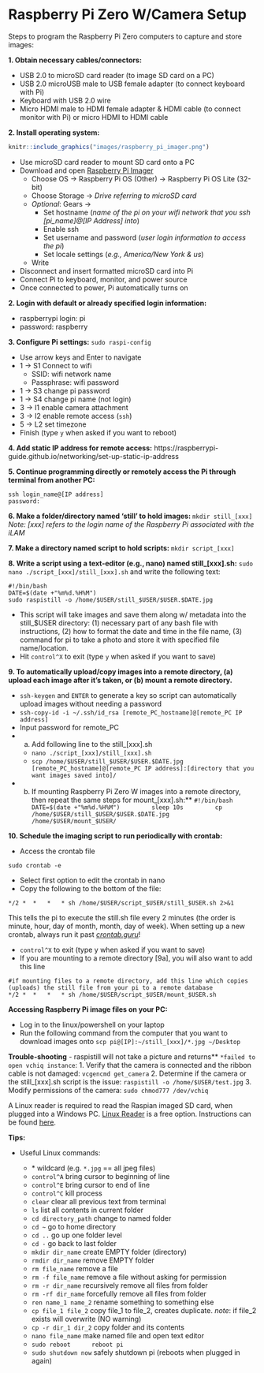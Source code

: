 # Raspberry Pi Zero W/Camera Setup
  Steps to program the Raspberry Pi Zero computers to capture and store images:  

**1. Obtain necessary cables/connectors:**

  - USB 2.0 to microSD card reader (to image SD card on a PC)
  - USB 2.0 microUSB male to USB female adapter (to connect keyboard with Pi)
  - Keyboard with USB 2.0 wire
  - Micro HDMI male to HDMI female adapter & HDMI cable (to connect monitor with Pi) or micro HDMI to HDMI cable
  
  
**2. Install operating system:**

```r
knitr::include_graphics("images/raspberry_pi_imager.png")
```


  - Use microSD card reader to mount SD card onto a PC
  - Download and open [Raspberry Pi Imager](https://www.raspberrypi.com/software/)
    - Choose OS → Raspberry Pi OS (Other) → Raspberry Pi OS Lite (32-bit)
    - Choose Storage  → *Drive referring to microSD card*
    - *Optional*: Gears →
      - Set hostname (*name of the pi on your wifi network that you ssh [pi_name]@[IP Address] into*)
      - Enable ssh
      - Set username and password (*user login information to access the pi*)
      - Set locale settings (*e.g., America/New York & us*)
    - Write
  - Disconnect and insert formatted microSD card into Pi
  - Connect Pi to keyboard, monitor, and power source
  - Once connected to power, Pi automatically turns on

**2. Login with default or already specified login information:**

  - raspberrypi login: pi
  - password: raspberry   

**3. Configure Pi settings:** ```sudo raspi-config```

  - Use arrow keys and Enter to navigate
  - 1 → S1  Connect to wifi  
    - SSID: wifi network name
    - Passphrase: wifi password
  - 1 → S3  change pi password
  - 1 → S4  change pi name (not login)
  - 3 → I1  enable camera attachment
  - 3 → I2  enable remote access (```ssh```)
  - 5 → L2  set timezone
  - Finish (type ```y``` when asked if you want to reboot)

**4. Add static IP address for remote access:**
  https://raspberrypi-guide.github.io/networking/set-up-static-ip-address

**5. Continue programming directly or remotely access the Pi through terminal from another PC:**

```
ssh login_name@[IP address]
password:
```
  
**6. Make a folder/directory named 'still' to hold images: **
```mkdir still_[xxx]```
*Note: [xxx] refers to the login name of the Raspberry Pi associated with the iLAM*

**7. Make a directory named script to hold scripts: **
```mkdir script_[xxx]``` 
  
**8. Write a script using a text-editor (e.g., nano) named still_[xxx].sh:**
  ```sudo nano ./script_[xxx]/still_[xxx].sh``` and write the following text:
  
```
#!/bin/bash
DATE=$(date +"%m%d.%H%M")
sudo raspistill -o /home/$USER/still_$USER/$USER.$DATE.jpg
```
 - This script will take images and save them along w/ metadata into the still_$USER directory: (1) necessary part of any bash file with instructions, (2) how to format the date and time in the file name, (3) command for pi to take a photo and store it with specified file name/location. 
  - Hit ```control^X``` to exit (type ```y``` when asked if you want to save)

**9. To automatically upload/copy images into a remote directory, (a) upload each image after it's taken, or (b) mount a remote directory.**

  - ```ssh-keygen``` and ```ENTER``` to generate a key so script can automatically upload images without needing a password
  - ```ssh-copy-id -i ~/.ssh/id_rsa [remote_PC_hostname]@[remote_PC IP address]```
  - Input password for remote_PC
  - a. Add following line to the still_[xxx].sh
    - ```nano ./script_[xxx]/still_[xxx].sh```
    - ```scp /home/$USER/still_$USER/$USER.$DATE.jpg [remote_PC_hostname]@[remote_PC IP address]:[directory that you want images saved into]/```

  - b. If mounting Raspberry Pi Zero W images into a remote directory, then repeat the same steps for mount_[xxx].sh:**
        ```
        #!/bin/bash
        DATE=$(date +"%m%d.%H%M")
        sleep 10s
        cp /home/$USER/still_$USER/$USER.$DATE.jpg /home/$USER/mount_$USER/
        ```
        
**10. Schedule the imaging script to run periodically with crontab:**

  - Access the crontab file
```
sudo crontab -e
```
  - Select first option to edit the crontab in nano
  - Copy the following to the bottom of the file:
```
*/2 *  *   *   * sh /home/$USER/script_$USER/still_$USER.sh 2>&1
```
  This tells the pi to execute the still.sh file every 2 minutes 
  (the order is minute, hour, day of month, month, day of week). When setting up a new crontab, always run it past [*crontab.guru*](https://crontab.guru/)!
  
  - ```control^X``` to exit (type y when asked if you want to save)
  - If you are mounting to a remote directory [9a], you will also want to add this line
```
#if mounting files to a remote directory, add this line which copies (uploads) the still file from your pi to a remote database
*/2 *  *   *   * sh /home/$USER/script_$USER/mount_$USER.sh 
```

**Accessing Raspberry Pi image files on your PC:**

  - Log in to the linux/powershell on your laptop
  - Run the following command from the computer that you want to download images onto
  ```scp pi@[IP]:~/still_[xxx]/*.jpg ~/Desktop```

**Trouble-shooting**
  - raspistill will not take a picture and returns** ```*failed to open vchiq instance```:
    1. Verify that the camera is connected and the ribbon cable is not damaged:
      ```vcgencmd get_camera```
    2. Determine if the camera or the still_[xxx].sh script is the issue:
      ```raspistill -o /home/$USER/test.jpg```
    3. Modify permissions of the camera:
      ```sudo chmod777 /dev/vchiq```

A Linux reader is required to read the Raspian imaged SD card, when plugged into a Windows PC. [Linux Reader](https://www.diskinternals.com/linux-reader/) is a free option. Instructions can be found [here](https://raspberrytips.com/read-raspberry-pi-sd-card-windows/).

  **Tips:**
  
- Useful Linux commands:

  - \*				wildcard (e.g. `*.jpg` == all jpeg files)
  - ```control^A``` 		bring cursor to beginning of line
  - ```control^E```		bring cursor to end of line
  - ```control^C```		kill process
  - ```clear``` 			clear all previous text from terminal
  - ```ls```  			list all contents in current folder
  - ```cd directory_path```  	change to named folder
  - ```cd ~```			go to home directory
  - ```cd ..``` 			go up one folder level
  - ```cd -```  			go back to last folder
  - ```mkdir dir_name```  	create EMPTY folder (directory)
  - ```rmdir dir_name```  	remove EMPTY folder
  - ```rm file_name```  		remove a file
  - ```rm -f file_name```  	remove a file without asking for permission
  - ```rm -r dir_name```  	recursively remove all files from folder
  - ```rm -rf dir_name```  	forcefully remove all files from folder
  - ```ren name_1 name_2``` 	rename something to something else
  - ```cp file_1 file_2```  	copy file_1 to file_2, creates duplicate. *note*: if file_2 exists will overwrite (NO warning)
  - ```cp -r dir_1 dir_2``` 	copy folder and its contents
  - ```nano file_name```  	make named file and open text editor
  - ```sudo reboot		reboot pi``` 
  - ```sudo shutdown now```	safely shutdown pi (reboots when plugged in again)

